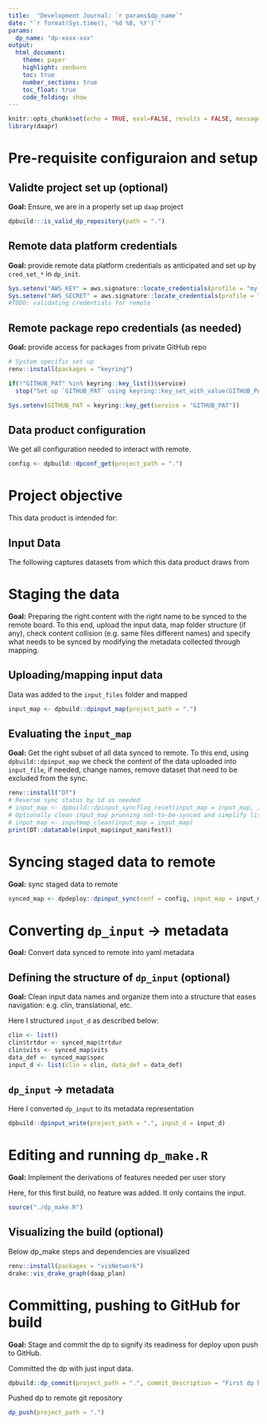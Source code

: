 ```yaml
---
title:  "Development Journal: `r params$dp_name`"
date: "`r format(Sys.time(), '%d %B, %Y')`"
params:
  dp_name: "dp-xxxx-xxx"
output:
  html_document:
    theme: paper
    highlight: zenburn
    toc: true
    number_sections: true
    toc_float: true
    code_folding: show
---
```


```r
knitr::opts_chunk$set(echo = TRUE, eval=FALSE, results = FALSE, message=FALSE)
library(daapr)
```

<!-- **RMarkdown NOTE:** contents commented out won't show up in the knitted html and if helpful you can keep them in your journal -->
<!-- **RMarkdown NOTE:** for this template all chunks are set not to evaluate with `eval = F`. It is recommended to keep this way and execute chunk-by-chunk manually to help with closer evaluation -->

<!-- **Workflow NOTE:** This dev journal, while not a required step in building a data product, can help document steps in building each data product and assist with traceability and collaboration and such is recommended -->


# Pre-requisite configuraion and setup

<!-- **Workflow NOTE:** In this step we set up all the credentials and requirements for being able to connect to remote locations be it GitHub or the remote for dp deployment  -->

## Validte project set up (optional)

**Goal:** Ensure, we are in a properly set up `daap` project

```r
dpbuild:::is_valid_dp_repository(path = ".")
```

## Remote data platform credentials

**Goal:** provide remote data platform credentials as anticipated and set up by `cred_set_*` in `dp_init`.

```r
Sys.setenv("AWS_KEY" = aws.signature::locate_credentials(profile = "my_aws_profile_name")$key)
Sys.setenv("AWS_SECRET" = aws.signature::locate_credentials(profile = "my_aws_profile_name")$secret)
#TODO: validating credentials for remote
```

## Remote package repo credentials (as needed)

<!-- **Workflow NOTE**: GITHUB_PAT is your `Personal Access Token` to private GitHub repo where where package dependencies may need to be pulled from. This variable is recognized by both renv and remotes packages.To get your PAT for the repo go to GitHub > Settings > Developer Settings > Personal access tokens. This may not be necessary if the repo is not private  -->

<!-- **Workflow NOTE**: pkg keyring is not required but it is helpful as a convenient and secure way of dealing with credentials. You can use other alternatives, as long as you avoid direct coding of credentials as `dp_push` could cause exposure-->

**Goal:** provide access for packages from private GitHub repo

```r
# System specific set up
renv::install(packages = "keyring")

if(!"GITHUB_PAT" %in% keyring::key_list()$service)
  stop("Set up `GITHUB_PAT` using keyring::key_set_with_value(GITHUB_PAT = <YOUR GITHUB PAT>)")

Sys.setenv(GITHUB_PAT = keyring::key_get(service = "GITHUB_PAT"))
```


## Data product configuration

We get all configuration needed to interact with remote. 

<!-- **Workflow NOTE:** `dpconf_get` relies on creds value be available as env variable otherwise while config file pulled would lack proper credentials needed to access remote! Set the env variable prior to calling `dpconfig_get`. Note, the name of this env variable should match `creds_set_dried` set when `dp_init was called` -->


```r
config <- dpbuild::dpconf_get(project_path = ".")
```


# Project objective

This data product is intended for: 
<!-- **Workflow NOTE:**: Enter User Story and or acceptance criteria: what are the primary 3-5 things this should enable -->

## Input Data

The following captures datasets from which this data product draws from

<!-- **Workflow NOTE:** Include, name (e.g. trialx_cutY.zip), source (e.g. clin stat), date/time  -->

# Staging the data

**Goal:** Preparing the right content with the right name to be synced to the remote board. To this end, upload the input data, map folder structure (if any), check content collision (e.g. same files different names) and specify what needs to be synced by modifying the metadata collected through mapping. 

## Uploading/mapping input data

Data was added to the `input_files` folder and mapped

```r
input_map <- dpbuild::dpinput_map(project_path = ".")
```

## Evaluating the `input_map`

**Goal:** Get the right subset of all data synced to remote. To this end, using `dpbuild::dpinput_map` we check the content of the data uploaded into `input_file`, if needed, change names, remove dataset that need to be excluded from the sync.

<!-- **Workflow NOTE**: describe what was modified in the metadata to affect what gets synced-->

```r
renv::install("DT")
# Reverse sync status by id as needed
# input_map <- dpbuild::dpinput_syncflag_reset(input_map = input_map, input_id = c("dataset_id_to_be_reset1","dataset_id_to_rest2")
# Optionally clean input_map prunning not-to-be-synced and simplify list names and associated metadata
# input_map <- inputmap_clean(input_map = input_map)
print(DT::datatable(input_map$input_manifest))
```

# Syncing staged data to remote

**Goal:** sync staged data to remote

```r
synced_map <- dpdeploy::dpinput_sync(conf = config, input_map = input_map)
```


# Converting `dp_input` ->  metadata

**Goal:** Convert data synced to remote into yaml metadata

## Defining the structure of `dp_input` (optional)

**Goal:** Clean input data names and organize them into a structure that eases navigation: e.g. clin, translational, etc.

Here I structured `input_d` as described below:
<!-- **Workflow NOTE:** Enter how you structured the data or whether you kept it as default which is flat structure -->


```r
clin <- list()
clin$trtdur <- synced_map$trtdur
clin$vits <- synced_map$vits
data_def <- synced_map$spec
input_d <- list(clin = clin, data_def = data_def)

```

## `dp_input` ->  metadata 
Here I converted `dp_input` to its metadata representation

```r
dpbuild::dpinput_write(project_path = ".", input_d = input_d)

```


# Editing and running `dp_make.R`

**Goal:** Implement the derivations of features needed per user story

<!-- **Workflow NOTE:** Provide a high level summary of features added -->

Here, for this first build, no feature was added. It only contains the input.  

```r
source("./dp_make.R")
```

## Visualizing the build (optional)

Below dp_make steps and dependencies are visualized

```r
renv::install(packages = "visNetwork")
drake::vis_drake_graph(daap_plan)

```

# Committing, pushing to GitHub for build

**Goal:** Stage and commit the dp to signify its readiness for deploy upon push to GitHub. 

<!-- **Workflow NOTE:** Do not run this step over and over with the same commit message!! To follow best practices, commit with unique message each time explaining what was done. To this end, first, evaluate the dp built and when ready use `dp_commit` to label dp ready for deploy. dp_commit marks dp_log with commit note signifying its readiness for deploy  -->

<!-- **Workflow NOTE:** Save all changes to all files before commit -->

Committed the dp with just input data.

```r
dpbuild::dp_commit(project_path = ".", commit_description = "First dp build: only input data")
```

<!-- **Workflow NOTE:** This step requires a remote git repo (i.e. a repo on either GitHub). If a new project, you'll need to create this repo prior to completing `dp_push` -->

Pushed dp to remote git repository 

```r
dp_push(project_path = ".")
```

<!-- **RMarkdown NOTE:** When ready to render as html the following can execute the following -->
<!-- rmarkdown::render(input = "./dp_journal.RMD", params = list(dp_name = gsub("_","-",glue::glue("{config$project_name}_{config$branch_name}")) )) -->
